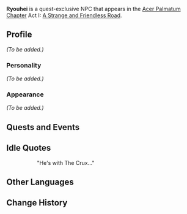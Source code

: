 {{Meta
<!-- Remove this template after adding the missing info -->
|missing_NPC_profile  = yes
}}
{{Character Infobox
|type             = Quest NPC
|image            = NPC Ryouhei.png
|region           = Inazuma
}}
'''Ryouhei''' is a quest-exclusive NPC that appears in the [[Acer Palmatum Chapter]] Act I: [[A Strange and Friendless Road]].

==Profile==
<!-- Detailed story/lore information goes here. -->
''(To be added.)''

===Personality===
''(To be added.)''

===Appearance===
<!-- Keep appearance section short and concise. Limit to 2 paragraphs with 3-4 sentences each. -->
''(To be added.)''

==Quests and Events==
{{Quests and Events}}

==Idle Quotes==
{{Dialogue start}}
:: {{A|vo wylq101 5 ryouhei 01.ogg}} "He's with The Crux..."
{{Dialogue end}}

==Other Languages==
{{Other Languages
|default_hidden = 1
|en      = Ryouhei
|zhs     = 良平
|zhs_rm  = Liángpíng
|zht     = 良平
|zht_rm  = Liángpíng
|ja      = 良平
|ja_rm   = Ryouhei
|ko      = 료헤이
|ko_rm   = Ryohei
|es      = Ryouhei
|fr      = Ryouhei
|ru      = Рёхэй
|th      = Ryouhei
|vi      = Ryouhei
|de      = Ryouhei
|id      = Ryouhei
|pt      = Ryouhei
|tr      = Ryouhei
|it      = Ryouhei
}}

==Change History==
{{Change History|2.8}}
<!--
==References==
{{Reflist}}
-->